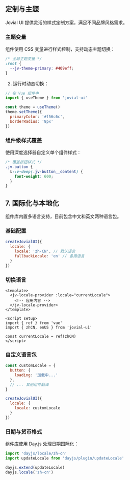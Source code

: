 ## 定制与主题

Jovial UI 提供灵活的样式定制方案，满足不同品牌风格需求。

### 主题变量
组件使用 CSS 变量进行样式控制，支持动态主题切换：
```css
/* 全局主题变量 */
:root {
  --jv-theme-primary: #409eff;
}
```


2. 运行时动态切换：
```javascript
// 在 Vue 组件中
import { useTheme } from 'jovial-ui'

const theme = useTheme()
theme.setTheme({
  primaryColor: '#f56c6c',
  borderRadius: '8px'
})
```

### 组件级样式覆盖
使用深度选择器自定义单个组件样式：
```css
/* 覆盖按钮样式 */
.jv-button {
  &::v-deep(.jv-button__content) {
    font-weight: 600;
  }
}
```

## 7. 国际化与本地化

组件库内置多语言支持，目前包含中文和英文两种语言包。

### 基础配置
```javascript
createJovialUI({
  locale: {
    locale: 'zh-CN', // 默认语言
    fallbackLocale: 'en' // 备用语言
  }
})
```

### 切换语言
```vue
<template>
  <jv-locale-provider :locale="currentLocale">
    <!-- 应用内容 -->
  </jv-locale-provider>
</template>

<script setup>
import { ref } from 'vue'
import { zhCN, enUS } from 'jovial-ui'

const currentLocale = ref(zhCN)
</script>
```

### 自定义语言包
```javascript
const customLocale = {
  button: {
    loading: '加载中...'
  },
  // ... 其他组件翻译
}

createJovialUI({
  locale: {
    locale: customLocale
  }
})
```

### 日期与货币格式
组件库使用 Day.js 处理日期国际化：
```javascript
import 'dayjs/locale/zh-cn'
import updateLocale from 'dayjs/plugin/updateLocale'

dayjs.extend(updateLocale)
dayjs.locale('zh-cn')
```